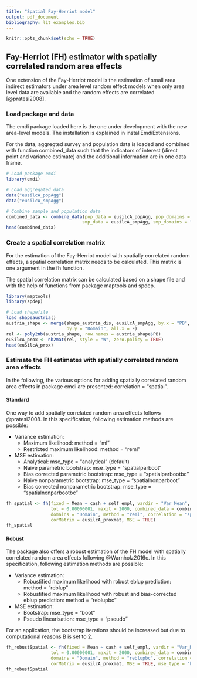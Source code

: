```yaml
---
title: "Spatial Fay-Herriot model"
output: pdf_document
bibliography: lit_examples.bib
---
```


```r
knitr::opts_chunk$set(echo = TRUE)
```

## Fay-Herriot (FH) estimator with spatially correlated random area effects

One extension of the Fay-Herriot model is the estimation of small area indirect 
estimators under area level random effect models when only area level data are 
available and the random effects are correlated [@pratesi2008].

### Load package and data

The emdi package loaded here is the one under development with the new area-level 
models. The installation is explained in installEmdiExtensions.

For the data, aggregted survey and population data is loaded and combined with 
function combined_data such that the indicators of interest (direct point and 
variance estimate) and the additional information are in one data frame.

```r
# Load package emdi
library(emdi)

# Load aggregated data
data("eusilcA_popAgg")
data("eusilcA_smpAgg")

# Combine sample and population data
combined_data <- combine_data(pop_data = eusilcA_popAgg, pop_domains = "Domain",
                             smp_data = eusilcA_smpAgg, smp_domains = "Domain")
head(combined_data)
```

### Create a spatial correlation matrix

For the estimation of the Fay-Herriot model with spatially correlated random 
effects, a spatial correlation matrix needs to be calculated. This matrix is 
one argument in the fh function.

The spatial correlation matrix can be calculated based on a shape file and with 
the help of functions from package maptools and spdep. 

```r
library(maptools)
library(spdep)

# Load shapefile
load_shapeaustria()
austria_shape <- merge(shape_austria_dis, eusilcA_smpAgg, by.x = "PB",
                       by.y = "Domain", all.x = F)
rel <- poly2nb(austria_shape, row.names = austria_shape$PB)
euSilcA_prox <- nb2mat(rel, style = "W", zero.policy = TRUE)
head(euSilcA_prox)
```

### Estimate the FH estimates with spatially correlated random area effects

In the following, the various options for adding spatially correlated random 
area effects in package emdi are presented: correlation = "spatial". 

#### Standard

One way to add spatially correlated random area effects follows @pratesi2008. In
this specification, following estimation methods are possible:

* Variance estimation: 
    + Maximum likelihood: method = "ml"
    + Restricted maximum likelihood: method = "reml"
* MSE estimation: 
    + Analytical: mse_type = "analytical" (default)
    + Naive parametric bootstrap: mse_type = "spatialparboot"
    + Bias corrected parametric bootstrap: mse_type = "spatialparbootbc"
    + Naive nonparametric bootstrap: mse_type = "spatialnonparboot"
    + Bias corrected nonparametric bootstrap: mse_type = "spatialnonparbootbc"

```r
fh_spatial <- fh(fixed = Mean ~ cash + self_empl, vardir = "Var_Mean", 
                 tol = 0.00000001, maxit = 2000, combined_data = combined_data, 
                 domains = "Domain", method = "reml", correlation = "spatial", 
                 corMatrix = eusilcA_proxmat, MSE = TRUE)
fh_spatial
```

#### Robust

The package also offers a robust estimation of the FH model with spatially 
correlated random area effects following @Warnholz2016c. In this specification, 
following estimation methods are possible: 

* Variance estimation: 
    + Robustified maximum likelihood with robust eblup prediction: method = "reblup"
    + Robustified maximum likelihood with robust and bias-corrected eblup prediction: method = "reblupbc"
* MSE estimation: 
    + Bootstrap: mse_type = "boot"
    + Pseudo linearisation: mse_type = "pseudo"

For an application, the bootstrap iterations should be increased but due to 
computational reasons B is set to 2.

```r
fh_robustSpatial <- fh(fixed = Mean ~ cash + self_empl, vardir = "Var_Mean", 
                 tol = 0.00000001, maxit = 2000, combined_data = combined_data, 
                 domains = "Domain", method = "reblupbc", correlation = "spatial", 
                 corMatrix = eusilcA_proxmat, MSE = TRUE, mse_type = "boot", B = 2)
fh_robustSpatial
```



